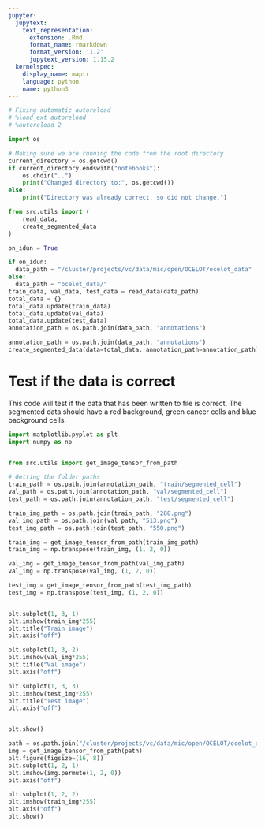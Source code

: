 ```yaml
---
jupyter:
  jupytext:
    text_representation:
      extension: .Rmd
      format_name: rmarkdown
      format_version: '1.2'
      jupytext_version: 1.15.2
  kernelspec:
    display_name: maptr
    language: python
    name: python3
---
```


```python
# Fixing automatic autoreload
# %load_ext autoreload
# %autoreload 2
```

```python
import os 

# Making sure we are running the code from the root directory
current_directory = os.getcwd()
if current_directory.endswith("notebooks"):
    os.chdir("..")
    print("Changed directory to:", os.getcwd())
else:
    print("Directory was already correct, so did not change.")
```

```python
from src.utils import (
    read_data, 
    create_segmented_data
)
```

```python
on_idun = True

if on_idun:
  data_path = "/cluster/projects/vc/data/mic/open/OCELOT/ocelot_data"
else: 
  data_path = "ocelot_data/"
train_data, val_data, test_data = read_data(data_path)
total_data = {}
total_data.update(train_data)
total_data.update(val_data)
total_data.update(test_data)
annotation_path = os.path.join(data_path, "annotations")
```

```python
annotation_path = os.path.join(data_path, "annotations")
create_segmented_data(data=total_data, annotation_path=annotation_path)
```

# Test if the data is correct
This code will test if the data that has been written to file is correct. 
The segmented data should have a red background, green cancer cells and 
blue background cells. 

```python
import matplotlib.pyplot as plt
import numpy as np


from src.utils import get_image_tensor_from_path

# Getting the folder paths
train_path = os.path.join(annotation_path, "train/segmented_cell")
val_path = os.path.join(annotation_path, "val/segmented_cell")
test_path = os.path.join(annotation_path, "test/segmented_cell")

train_img_path = os.path.join(train_path, "288.png")
val_img_path = os.path.join(val_path, "513.png")
test_img_path = os.path.join(test_path, "550.png")

train_img = get_image_tensor_from_path(train_img_path)
train_img = np.transpose(train_img, (1, 2, 0))

val_img = get_image_tensor_from_path(val_img_path)
val_img = np.transpose(val_img, (1, 2, 0))

test_img = get_image_tensor_from_path(test_img_path)
test_img = np.transpose(test_img, (1, 2, 0))


plt.subplot(1, 3, 1)
plt.imshow(train_img*255)
plt.title("Train image")
plt.axis("off")

plt.subplot(1, 3, 2)
plt.imshow(val_img*255)
plt.title("Val image")
plt.axis("off")

plt.subplot(1, 3, 3)
plt.imshow(test_img*255)
plt.title("Test image")
plt.axis("off")


plt.show()

```

```python
path = os.path.join("/cluster/projects/vc/data/mic/open/OCELOT/ocelot_data", "images/train/cell/288.jpg")
img = get_image_tensor_from_path(path)
plt.figure(figsize=(16, 8))
plt.subplot(1, 2, 1)
plt.imshow(img.permute(1, 2, 0))
plt.axis("off")

plt.subplot(1, 2, 2)
plt.imshow(train_img*255)
plt.axis("off")
plt.show()
```
